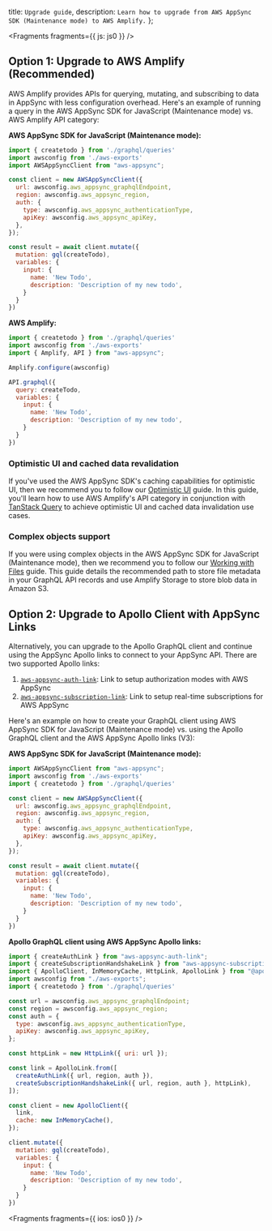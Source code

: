  title: `Upgrade guide`,
  description: `Learn how to upgrade from AWS AppSync SDK (Maintenance mode) to AWS Amplify.`
};


<Fragments fragments={{ js: js0 }} />


## Option 1: Upgrade to AWS Amplify (Recommended)
AWS Amplify provides APIs for querying, mutating, and subscribing to data in AppSync with less configuration overhead. Here's an example of running a query in the AWS AppSync SDK for JavaScript (Maintenance mode) vs. AWS Amplify API category:

**AWS AppSync SDK for JavaScript (Maintenance mode):**
```js
import { createtodo } from './graphql/queries'
import awsconfig from './aws-exports'
import AWSAppSyncClient from "aws-appsync";

const client = new AWSAppSyncClient({
  url: awsconfig.aws_appsync_graphqlEndpoint,
  region: awsconfig.aws_appsync_region,
  auth: {
    type: awsconfig.aws_appsync_authenticationType,
    apiKey: awsconfig.aws_appsync_apiKey,
  },
});

const result = await client.mutate({
  mutation: gql(createTodo),
  variables: {
    input: {
      name: 'New Todo',
      description: 'Description of my new todo',
    }
  }
})
```

**AWS Amplify:**
```js
import { createtodo } from './graphql/queries'
import awsconfig from './aws-exports'
import { Amplify, API } from "aws-appsync";

Amplify.configure(awsconfig)

API.graphql({
  query: createTodo,
  variables: {
    input: {
      name: 'New Todo',
      description: 'Description of my new todo',
    }
  } 
})
```

### Optimistic UI and cached data revalidation
If you've used the AWS AppSync SDK's caching capabilities for optimistic UI, then we recommend you to follow our [Optimistic UI](/lib/graphqlapi/optimistic-ui) guide. In this guide, you'll learn how to use AWS Amplify's API category in conjunction with [TanStack Query](https://tanstack.com/query/latest) to achieve optimistic UI and cached data invalidation use cases.

### Complex objects support
If you were using complex objects in the AWS AppSync SDK for JavaScript (Maintenance mode), then we recommend you to follow our [Working with Files](/lib/graphqlapi/working-with-files) guide. This guide details the recommended path to store file metadata in your GraphQL API records and use Amplify Storage to store blob data in Amazon S3.

## Option 2: Upgrade to Apollo Client with AppSync Links
Alternatively, you can upgrade to the Apollo GraphQL client and continue using the AppSync Apollo links to connect to your AppSync API. There are two supported Apollo links:

1. [`aws-appsync-auth-link`](https://www.npmjs.com/package/aws-appsync-auth-link): Link to setup authorization modes with AWS AppSync
2. [`aws-appsync-subscription-link`](https://www.npmjs.com/package/aws-appsync-subscription-link): Link to setup real-time subscriptions for AWS AppSync

Here's an example on how to create your GraphQL client using AWS AppSync SDK for JavaScript (Maintenance mode) vs. using the Apollo GraphQL client and the AWS AppSync Apollo links (V3):

**AWS AppSync SDK for JavaScript (Maintenance mode):**
```js
import AWSAppSyncClient from "aws-appsync";
import awsconfig from './aws-exports'
import { createtodo } from './graphql/queries'

const client = new AWSAppSyncClient({
  url: awsconfig.aws_appsync_graphqlEndpoint,
  region: awsconfig.aws_appsync_region,
  auth: {
    type: awsconfig.aws_appsync_authenticationType,
    apiKey: awsconfig.aws_appsync_apiKey,
  },
});

const result = await client.mutate({
  mutation: gql(createTodo),
  variables: {
    input: {
      name: 'New Todo',
      description: 'Description of my new todo',
    }
  }
})
```

**Apollo GraphQL client using AWS AppSync Apollo links:**
```js
import { createAuthLink } from "aws-appsync-auth-link";
import { createSubscriptionHandshakeLink } from "aws-appsync-subscription-link";
import { ApolloClient, InMemoryCache, HttpLink, ApolloLink } from "@apollo/client";
import awsconfig from "./aws-exports";
import { createtodo } from './graphql/queries'

const url = awsconfig.aws_appsync_graphqlEndpoint;
const region = awsconfig.aws_appsync_region;
const auth = {
  type: awsconfig.aws_appsync_authenticationType,
  apiKey: awsconfig.aws_appsync_apiKey,
};

const httpLink = new HttpLink({ uri: url });

const link = ApolloLink.from([
  createAuthLink({ url, region, auth }),
  createSubscriptionHandshakeLink({ url, region, auth }, httpLink),
]);

const client = new ApolloClient({
  link,
  cache: new InMemoryCache(),
});

client.mutate({
  mutation: gql(createTodo),
  variables: {
    input: {
      name: 'New Todo',
      description: 'Description of my new todo',
    }
  }
})
```

<Fragments fragments={{ ios: ios0 }} />
